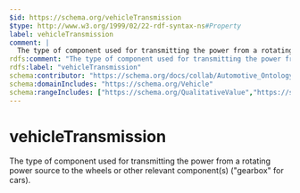 ```yaml
---
$id: https://schema.org/vehicleTransmission
$type: http://www.w3.org/1999/02/22-rdf-syntax-ns#Property
label: vehicleTransmission
comment: |
  The type of component used for transmitting the power from a rotating power source to the wheels or other relevant component(s) ("gearbox" for cars).
rdfs:comment: "The type of component used for transmitting the power from a rotating power source to the wheels or other relevant component(s) (\"gearbox\" for cars)."
rdfs:label: "vehicleTransmission"
schema:contributor: "https://schema.org/docs/collab/Automotive_Ontology_Working_Group"
schema:domainIncludes: "https://schema.org/Vehicle"
schema:rangeIncludes: ["https://schema.org/QualitativeValue","https://schema.org/Text","https://schema.org/URL"]
---
```


# vehicleTransmission

The type of component used for transmitting the power from a rotating power source to the wheels or other relevant component(s) ("gearbox" for cars).

